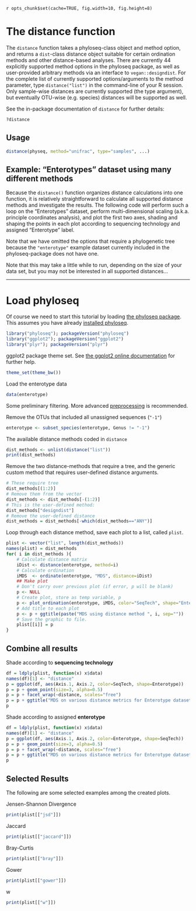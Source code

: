 `r opts_chunk$set(cache=TRUE, fig.width=10, fig.height=8)`
<link href="http://kevinburke.bitbucket.org/markdowncss/markdown.css" rel="stylesheet"></link>

The distance function
========================================================
The `distance` function takes a phyloseq-class object and method option, and returns a `dist`-class distance object suitable for certain ordination methods and other distance-based analyses. There are currently 44 explicitly supported method options in the phyloseq package, as well as user-provided arbitrary methods via an interface to `vegan::designdist`. For the complete list of currently supported options/arguments to the method parameter, type `distance("list")` in the command-line of your R session. Only sample-wise distances are currently supported (the type argument), but eventually OTU-wise (e.g. species) distances will be supported as well.

See the in-package documentation of `distance` for further details:

```r
?distance
```

## Usage

```r
distance(physeq, method="unifrac", type="samples", ...)
```

## Example: "Enterotypes" dataset using many different methods
Because the `distance()` function organizes distance calculations into one function, it is relatively straightforward to calculate all supported distance methods and investigate the results. The following code will perform such a loop on the "Enterotypes" dataset, perform multi-dimensional scaling (a.k.a. principle coordinates analysis), and plot the first two axes, shading and shaping the points in each plot according to sequencing technology and assigned "Enterotype" label.

Note that we have omitted the options that require a phylogenetic tree because the `"enterotype"` example dataset currently included in the phyloseq-package does not have one.

Note that this may take a little while to run, depending on the size of your data set, but you may not be interested in all supported distances...


---

# Load phyloseq
Of course we need to start this tutorial by loading [the phyloseq package](http://joey711.github.com/phyloseq/). This assumes you have already [installed phyloseq](https://github.com/joey711/phyloseq/wiki/Installation).

```r
library("phyloseq"); packageVersion("phyloseq")
library("ggplot2"); packageVersion("ggplot2")
library("plyr"); packageVersion("plyr")
```

ggplot2 package theme set. See [the ggplot2 online documentation](http://docs.ggplot2.org/current/) for further help.
```r
theme_set(theme_bw())
```


Load the enterotype data
```r
data(enterotype)
```

Some preliminary filtering. More advanced [preprocessing](http://joey711.github.com/phyloseq/preprocess) is recommended.

Remove the OTUs that included all unassigned sequences (`"-1"`)
```r
enterotype <- subset_species(enterotype, Genus != "-1")
```

The available distance methods coded in `distance`
```r
dist_methods <- unlist(distance("list"))
print(dist_methods)
```

Remove the two distance-methods that require a tree, and the generic custom method that requires user-defined distance arguments.
```r
# These require tree
dist_methods[(1:2)]
# Remove them from the vector
dist_methods <- dist_methods[-(1:2)]
# This is the user-defined method:
dist_methods["designdist"]
# Remove the user-defined distance
dist_methods = dist_methods[-which(dist_methods=="ANY")]
```

Loop through each distance method, save each plot to a list, called `plist`.
```r
plist <- vector("list", length(dist_methods))
names(plist) = dist_methods
for( i in dist_methods ){
	# Calculate distance matrix
	iDist <- distance(enterotype, method=i)
	# Calculate ordination
	iMDS  <- ordinate(enterotype, "MDS", distance=iDist)
	## Make plot
	# Don't carry over previous plot (if error, p will be blank)
	p <- NULL
	# Create plot, store as temp variable, p
	p <- plot_ordination(enterotype, iMDS, color="SeqTech", shape="Enterotype")
	# Add title to each plot
	p <- p + ggtitle(paste("MDS using distance method ", i, sep=""))
	# Save the graphic to file.
	plist[[i]] = p
}
```


## Combine all results

Shade according to **sequencing technology**
```r
df = ldply(plist, function(x) x$data)
names(df)[1] <- "distance"
p = ggplot(df, aes(Axis.1, Axis.2, color=SeqTech, shape=Enterotype))
p = p + geom_point(size=3, alpha=0.5)
p = p + facet_wrap(~distance, scales="free")
p = p + ggtitle("MDS on various distance metrics for Enterotype dataset")
p
```

Shade according to assigned **enterotype**
```r
df = ldply(plist, function(x) x$data)
names(df)[1] <- "distance"
p = ggplot(df, aes(Axis.1, Axis.2, color=Enterotype, shape=SeqTech))
p = p + geom_point(size=3, alpha=0.5)
p = p + facet_wrap(~distance, scales="free")
p = p + ggtitle("MDS on various distance metrics for Enterotype dataset")
p
```


## Selected Results

The following are some selected examples among the created plots.

Jensen-Shannon Divergence
```r
print(plist[["jsd"]])
```

Jaccard
```r
print(plist[["jaccard"]])
```

Bray-Curtis
```r
print(plist[["bray"]])
```

Gower
```r
print(plist[["gower"]])
```

w
```r
print(plist[["w"]])
```
